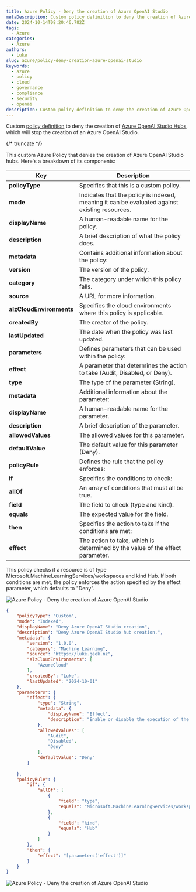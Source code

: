 ---
title: Azure Policy - Deny the creation of Azure OpenAI Studio
metaDescription: Custom policy definition to deny the creation of Azure OpenAI Studio.
date: 2024-10-14T08:20:46.782Z
tags:
  - Azure
categories:
  - Azure
authors:
  - Luke
slug: azure/policy-deny-creation-azure-openai-studio
keywords:
  - azure
  - policy
  - cloud
  - governance
  - compliance
  - security
  - openai
description: Custom policy definition to deny the creation of Azure OpenAI Studio.
---

Custom [policy definition](https://learn.microsoft.com/azure/governance/policy/tutorials/create-custom-policy-definition?WT.mc_id=AZ-MVP-5004796) to deny the creation of [Azure OpenAI Studio Hubs](https://learn.microsoft.com/azure/ai-studio/concepts/ai-resources?WT.mc_id=AZ-MVP-5004796), which will stop the creation of an Azure OpenAI Studio.

{/* truncate */}

This custom Azure Policy that denies the creation of Azure OpenAI Studio hubs. Here's a breakdown of its components:

| Key                    | Description                                                                                     |
|------------------------|-------------------------------------------------------------------------------------------------|
| **policyType**         | Specifies that this is a custom policy.                                                         |
| **mode**               | Indicates that the policy is indexed, meaning it can be evaluated against existing resources.    |
| **displayName**        | A human-readable name for the policy.                                                           |
| **description**        | A brief description of what the policy does.                                                    |
| **metadata**           | Contains additional information about the policy:                                               |
| **version**            | The version of the policy.                                                                      |
| **category**           | The category under which this policy falls.                                                     |
| **source**             | A URL for more information.                                                                     |
| **alzCloudEnvironments** | Specifies the cloud environments where this policy is applicable.                              |
| **createdBy**          | The creator of the policy.                                                                      |
| **lastUpdated**        | The date when the policy was last updated.                                                      |
| **parameters**         | Defines parameters that can be used within the policy:                                           |
| **effect**             | A parameter that determines the action to take (Audit, Disabled, or Deny).                      |
| **type**               | The type of the parameter (String).                                                             |
| **metadata**           | Additional information about the parameter:                                                     |
| **displayName**        | A human-readable name for the parameter.                                                        |
| **description**        | A brief description of the parameter.                                                           |
| **allowedValues**      | The allowed values for this parameter.                                                          |
| **defaultValue**       | The default value for this parameter (Deny).                                                    |
| **policyRule**         | Defines the rule that the policy enforces:                                                      |
| **if**                 | Specifies the conditions to check:                                                              |
| **allOf**              | An array of conditions that must all be true.                                                   |
| **field**              | The field to check (type and kind).                                                             |
| **equals**             | The expected value for the field.                                                               |
| **then**               | Specifies the action to take if the conditions are met:                                         |
| **effect**             | The action to take, which is determined by the value of the effect parameter.                   |

This policy checks if a resource is of type Microsoft.MachineLearningServices/workspaces and kind Hub. If both conditions are met, the policy enforces the action specified by the effect parameter, which defaults to "Deny".

![Azure Policy - Deny the creation of Azure OpenAI Studio](/images/DenyAzureStudioHub_PolicyAzurePortal.jpg)

```json
{
    "policyType": "Custom",
    "mode": "Indexed",
    "displayName": "Deny Azure OpenAI Studio creation",
    "description": "Deny Azure OpenAI Studio hub creation.",
    "metadata": {
        "version": "1.0.0",
        "category": "Machine Learning",
        "source": "https://luke.geek.nz",
        "alzCloudEnvironments": [
            "AzureCloud"
        ],
        "createdBy": "Luke",
        "lastUpdated": "2024-10-01"
    },
    "parameters": {
        "effect": {
            "type": "String",
            "metadata": {
                "displayName": "Effect",
                "description": "Enable or disable the execution of the policy"
            },
            "allowedValues": [
                "Audit",
                "Disabled",
                "Deny"
            ],
            "defaultValue": "Deny"
        }
       
    },
    "policyRule": {
        "if": {
            "allOf": [
                {
                    "field": "type",
                    "equals": "Microsoft.MachineLearningServices/workspaces"
                },
                {
                    "field": "kind",
                    "equals": "Hub"
                }
            ]
        },
        "then": {
            "effect": "[parameters('effect')]"
        }
    }
}
```

![Azure Policy - Deny the creation of Azure OpenAI Studio](/images/DenyAzureStudioHubCreation_PolicyAzurePortal.jpg)
